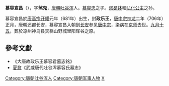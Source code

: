 '''慕容宣昌'''（{{bd|681年||706年||catIdx=M}}），字'''煞鬼'''，[[唐朝|唐朝]][[吐谷浑|吐谷浑]]人。[[慕容忠_(唐朝)|慕容忠]]之子。[[诺曷钵|诺曷钵]]和[[弘化公主|弘化公主]]之孙。

慕容宣昌於[[唐高宗|唐高宗]][[开耀|开耀]]元年（681年）出生，封'''政乐王'''，[[唐中宗|唐中宗]][[神龙|神龙]]二年（706年）正月，唐朝还都长安，慕容宣昌入朝到[[长安|长安]]参见[[唐中宗|唐中宗]]，染病在[[京师|京师]]去世。[[九月十五|九月十五]]，葬於凉州神鸟县天梯山野城里阳晖谷之原。

==參考文獻==
*《大唐故政乐王慕容君墓志铭》
* [[夏鼐|夏鼐]]《武威唐代吐谷浑慕容氏墓志》
[[Category:唐朝吐谷浑人|Category:唐朝吐谷浑人]]
[[Category:唐朝军事人物|Category:唐朝军事人物]]
[[Category:慕容姓|X]]